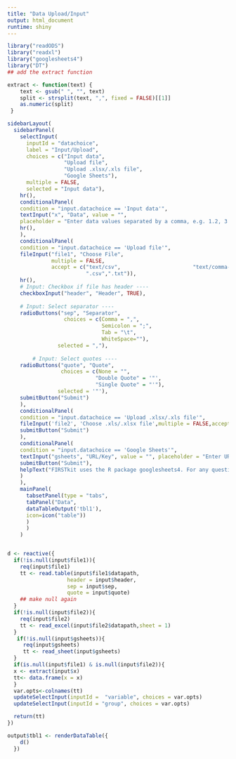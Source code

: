 ---
title: "Data Upload/Input"
output: html_document
runtime: shiny
---

```{r setup, include=FALSE,message=FALSE}
library("readODS")
library("readxl")
library("googlesheets4")
library("DT")
## add the extract function

extract <- function(text) {
    text <- gsub(" ", "", text)
    split <- strsplit(text, ",", fixed = FALSE)[[1]]
    as.numeric(split)
 }

```

```{r descriptive-stats, echo=FALSE,message=FALSE}
sidebarLayout(
  sidebarPanel(
    selectInput(
      inputId = "datachoice",
      label = "Input/Upload",
      choices = c("Input data",
                  "Upload file",
                  "Upload .xlsx/.xls file",
                  "Google Sheets"),
      multiple = FALSE,
      selected = "Input data"),
    hr(),
    conditionalPanel(
    condition = "input.datachoice == 'Input data'",
    textInput("x", "Data", value = "",
    placeholder = "Enter data values separated by a comma, e.g. 1.2, 3.14, 3.1417, etc."),
    hr(),
    ),
    conditionalPanel(
    condition = "input.datachoice == 'Upload file'",
    fileInput("file1", "Choose File",
              multiple = FALSE,
              accept = c("text/csv",                       "text/comma-separated-values,text/plain",
                         ".csv",".txt")),
    hr(),
    # Input: Checkbox if file has header ----
    checkboxInput("header", "Header", TRUE),
        
    # Input: Select separator ----
    radioButtons("sep", "Separator",
                  choices = c(Comma = ",",
                              Semicolon = ";",
                              Tab = "\t",
                              WhiteSpace=""),
                selected = ","),
        
        # Input: Select quotes ----
    radioButtons("quote", "Quote",
                 choices = c(None = "",
                            "Double Quote" = '"',
                            "Single Quote" = "'"),
                selected = '"'),
    submitButton("Submit")
    ),
    conditionalPanel(
    condition = "input.datachoice == 'Upload .xlsx/.xls file'",
    fileInput('file2', 'Choose .xls/.xlsx file',multiple = FALSE,accept = c(".xlsx",".xls")),
    submitButton("Submit")
    ),
    conditionalPanel(
    condition = "input.datachoice == 'Google Sheets'",
    textInput("gsheets", "URL/Key", value = "", placeholder = "Enter URL or Key"),
    submitButton("Submit"),
    helpText("FIRSTkit uses the R package googlesheets4. For any question about googlesheets4 package, see https://github.com/tidyverse/googlesheets4.")
    )
    ),
    mainPanel(
      tabsetPanel(type = "tabs",
      tabPanel("Data", 
      dataTableOutput('tbl1'),
      icon=icon("table"))
      )
      )
    )


d <- reactive({  
  if(!is.null(input$file1)){
    req(input$file1)
    tt <- read.table(input$file1$datapath,
                   header = input$header,
                   sep = input$sep,
                   quote = input$quote)
    ## make null again
  } 
  if(!is.null(input$file2)){
    req(input$file2)
    tt <- read_excel(input$file2$datapath,sheet = 1)
  }
   if(!is.null(input$gsheets)){
     req(input$gsheets)
     tt <- read_sheet(input$gsheets)
  }
  if(is.null(input$file1) & is.null(input$file2)){
  x <- extract(input$x)
  tt<- data.frame(x = x)
  } 
  var.opts<-colnames(tt)
  updateSelectInput(inputId =  "variable", choices = var.opts)
  updateSelectInput(inputId = "group", choices = var.opts)

  return(tt)
})

output$tbl1 <- renderDataTable({
    d()
  })

```

